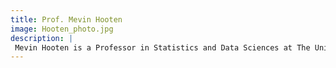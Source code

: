 ```yaml
---
title: Prof. Mevin Hooten
image: Hooten_photo.jpg
description: |
 Mevin Hooten is a Professor in Statistics and Data Sciences at The University of Texas at Austin.  His research focuses on developing statistical methodology for ecological and environmental applications that involve spatial and spatio-temporal data.  He is a Fellow of the American Statistical Association (ASA) and received the Distinguished Achievement Award from the ASA section on statistics and the environment.  He has authored over 185 papers and 3 textbooks and serves as Associate Editor for Biometrics, Environmetrics, and JABES. 
---
```


  
